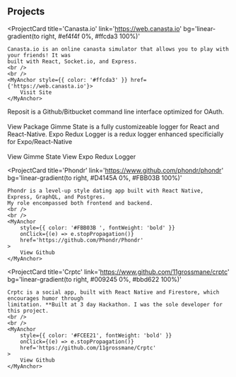 
## Projects

<ProjectCard
    title='Canasta.io'
    link='https://web.canasta.io'
    bg='linear-gradient(to right, #ef4f4f 0%, #ffcda3 100%)'
>
    Canasta.io is an online canasta simulator that allows you to play with your friends! It was
    built with React, Socket.io, and Express.
    <br />
    <br />
    <MyAnchor style={{ color: '#ffcda3' }} href={'https://web.canasta.io'}>
        Visit Site
    </MyAnchor>
</ProjectCard>
<ProjectCard
    title='Reposit'
    link='https://github.com/11grossmane/reposit'
    bg='linear-gradient(to right, #cd5d7d 0%, #a3d2ca 100%)'
>
    Reposit is a Github/Bitbucket command line interface optimized for OAuth.
    <br />
    <br />
    <MyAnchor style={{ color: '#a3d2ca' }} href={'https://github.com/11grossmane/reposit'}>
        View Package
    </MyAnchor>
</ProjectCard>
<ProjectCard title='Logging Middleware' bg='linear-gradient(to right, #939b62 0%, #ffc764 100%)'>
    Gimme State is a fully customizeable logger for React and React-Native. Expo Redux Logger is a
    redux logger enhanced specificially for Expo/React-Native
    <br />
    <br />
    <div style={{ display: 'flex', flexDirection: 'column', alignItems: 'flex-start' }}>
        <MyAnchor
            style={{ color: '#ffc764', marginBottom: 5, fontSize: 15 }}
            href={'https://github.com/11grossmane/gimme-state'}
        >
            View Gimme State
        </MyAnchor>
        <MyAnchor
            style={{ color: '#ffc764', fontSize: 15 }}
            href={'https://github.com/11grossmane/expo-redux-logger'}
        >
            View Expo Redux Logger
        </MyAnchor>
    </div>
</ProjectCard>

<ProjectCard
    title='Phondr'
    link='https://www.github.com/phondr/phondr'
    bg='linear-gradient(to right, #D4145A 0%, #FBB03B 100%)'
>
    Phondr is a level-up style dating app built with React Native, Express, GraphQL, and Postgres.
    My role encompassed both frontend and backend.
    <br />
    <br />
    <MyAnchor
        style={{ color: '#FBB03B ', fontWeight: 'bold' }}
        onClick={(e) => e.stopPropagation()}
        href='https://github.com/Phondr/Phondr'
    >
        View Github
    </MyAnchor>
</ProjectCard>

<ProjectCard
    title='Crptc'
    link='https://www.github.com/11grossmane/crptc'
    bg='linear-gradient(to right, #009245 0%, #bbd622 100%)'
>
    Crptc is a social app, built with React Native and Firestore, which encourages humor through
    limitation. **Built at 3 day Hackathon. I was the sole developer for this project.
    <br />
    <br />
    <MyAnchor
        style={{ color: '#FCEE21', fontWeight: 'bold' }}
        onClick={(e) => e.stopPropagation()}
        href='https://github.com/11grossmane/Crptc'
    >
        View Github
    </MyAnchor>
</ProjectCard>
